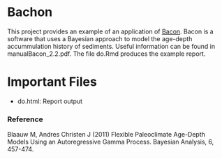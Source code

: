 Bachon
======

This project provides an example of an application of [Bacon](http://chrono.qub.ac.uk/blaauw/bacon.html). Bacon is a software that uses a Bayesian approach to model the age-depth accummulation history of sediments. Useful information can be found in  manualBacon_2.2.pdf. The file do.Rmd produces the example report.  





# Important Files

- do.html: Report output





### Reference

Blaauw M, Andres Christen J (2011) Flexible Paleoclimate Age-Depth Models Using an Autoregressive Gamma Process. Bayesian Analysis, 6, 457-474.

